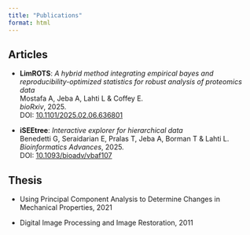 ```yaml
---
title: "Publications"
format: html
---
```


## **Articles**


- **LimROTS**: *A hybrid method integrating empirical bayes and reproducibility-optimized statistics for robust analysis of proteomics data*  
  Mostafa A, Jeba A, Lahti L & Coffey E.  
  *bioRxiv*, 2025.  
  DOI: [10.1101/2025.02.06.636801](https://doi.org/10.1101/2025.02.06.636801)

- **iSEEtree**: *Interactive explorer for hierarchical data*  
  Benedetti G, Seraidarian E, Pralas T, Jeba A, Borman T & Lahti L.  
  *Bioinformatics Advances*, 2025.  
  DOI: [10.1093/bioadv/vbaf107](https://doi.org/10.1093/bioadv/vbaf107)

## **Thesis**

- Using Principal Component Analysis to Determine Changes in Mechanical Properties, 2021

- Digital Image Processing and Image Restoration, 2011

